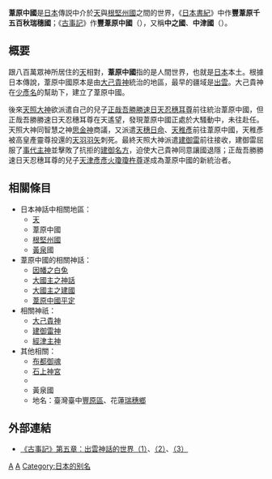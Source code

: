 {{japanese|japanese=葦原中国|kana=あしはら の なかつくに|romaji=Ashihara no nakatsukuni|舊寫=葦原中國}}
'''葦原中國'''是[[日本|日本]]傳説中介於[[高天原|天]]與[[根國|根堅州國]]之間的世界，《[[日本書紀|日本書紀]]》中作'''豐葦原千五百秋瑞穗國'''；《[[古事記|古事記]]》作'''豐葦原中國'''（{{jpn|j=豊葦原中国|hg=とよあしはらのなかつくに|rm=Toyo Ashihara no nagatsukuni}}），又稱'''中之國'''、'''中津國'''（{{jpn|j=中つ国|hg=なかつくに|rm=Nakatsukuni}}）。

== 概要 ==
跟八百萬眾神所居住的[[高天原|天]]相對，'''葦原中國'''指的是人間世界，也就是[[日本|日本]]本土。根據日本傳說，葦原中國原本是由[[大己貴神|大己貴神]]統治的地區，最早的疆域是[[出雲國|出雲]]。大己貴神在[[少彥名|少彥名]]的幫助下，建立了葦原中國。

後來[[天照大神|天照大神]]欲派遣自己的兒子[[正哉吾勝勝速日天忍穗耳尊|正哉吾勝勝速日天忍穗耳尊]]前往統治葦原中國，但正哉吾勝勝速日天忍穗耳尊在天遙望，發現葦原中國正處於大騷動中，未往赴任。天照大神同智慧之神[[思兼神|思金神]]商議，又派遣[[天穗日命|天穗日命]]、[[天稚彥|天稚彥]]前往葦原中國，天稚彥被高皇產靈尊投還的[[天羽羽矢|天羽羽矢]]刺死。最終天照大神派遣[[建御雷|建御雷]]前往接收，建御雷屈服了[[事代主神|事代主神]]並擊敗了抗拒的[[建御名方|建御名方]]，迫使大己貴神同意讓國退隱；正哉吾勝勝速日天忍穗耳尊的兒子[[天津彥彥火瓊瓊杵尊|天津彥彥火瓊瓊杵尊]]遂成為葦原中國的新統治者。

== 相關條目 ==
*日本神話中相關地區：
**[[高天原|天]]
**葦原中國
**[[根國|根堅州國]]
**[[黃泉|黃泉]]國
*葦原中國的相關神話：
**[[因幡之白兔|因幡之白兔]]
**[[大國主之神話|大國主之神話]]
**[[大國主之建國|大國主之建國]]
**[[葦原中國平定|葦原中國平定]]
*相關神祇：
**[[大己貴神|大己貴神]]
**[[建御雷神|建御雷神]]
**[[經津主神|經津主神]]
*其他相關：
**[[布都御魂|布都御魂]]
**[[石上神宮|石上神宮]]
**{{link-ja|石上布都魂神社|石上布都魂神社}}
**黃泉國
**地名：臺灣臺中[[豐原區|豐原區]]、花蓮[[瑞穗鄉|瑞穗鄉]]

== 外部連結 ==
{{Portal|神道|Shinto torii icon vermillion.svg}} 
*[https://web.archive.org/web/20111127031108/http://miko.org/~uraki/kuon/furu/text/kojiki/05_1.htm 《古事記》第五章：出雲神話的世界（1）]、[https://web.archive.org/web/20111127012610/http://miko.org/~uraki/kuon/furu/text/kojiki/05_2.htm （2）]、[https://web.archive.org/web/20111127012803/http://miko.org/~uraki/kuon/furu/text/kojiki/05_3.htm （3）]

{{wikisource|古事記/上卷}}
{{wikisource|日本書紀}}
{{日本神話}}
{{神话小作品}}

[[Category:日本神話|A]]
[[Category:神話傳說中的地方|A]]
[[Category:日本的别名|Category:日本的别名]]